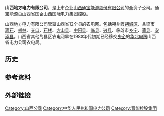{{expand|time=2013-11-28T11:32:38+00:00}}
{{unreferenced|time=2013-11-28T11:32:38+00:00}}
'''山西地方电力有限公司'''，是上市企业[[山西通宝能源股份有限公司|山西通宝能源股份有限公司]]的全资子公司。通宝能源由山西省国企[[山西国际电力集团|山西国际电力集团]]控股。

山西地方电力有限公司管辖山西省12个县的农电网。包括朔州市[[朔城区|朔城区]]、吕梁市[[离石|离石]]、[[柳林|柳林]]、[[交口|交口]]、[[石楼|石楼]]、[[方山县|方山县]]、[[中阳县|中阳县]]、[[临县|临县]]、[[兴县|兴县]]、临汾市[[乡宁|乡宁]]、[[蒲县|蒲县]]、[[安泽县|安泽县]]。山西省其他的县区农电网早在1980年代初期已经移交[[央企|央企]]的[[华北电网|华北电网]]山西省电力公司农电局。

==历史==

==参考资料==
<references/>

==外部链接== 

{{中国大陆电力公司}} 

[[Category:山西公司|Category:山西公司]]
[[Category:中华人民共和国电力公司|Category:中华人民共和国电力公司]]
[[Category:晋能控股集团|Category:晋能控股集团]]
